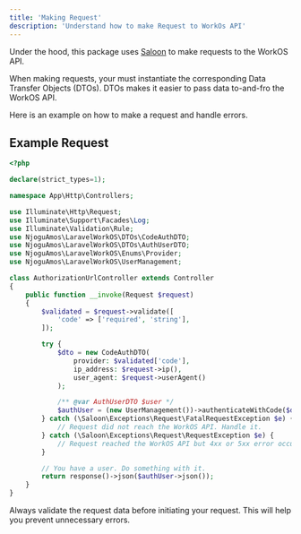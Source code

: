 ```yaml
---
title: 'Making Request'
description: 'Understand how to make Request to WorkOs API'
---
```


Under the hood, this package uses [Saloon](https://github.com/saloonphp/saloon) to make requests to the WorkOS API.

When making requests, your must instantiate the corresponding Data Transfer Objects (DTOs). DTOs makes it easier to pass data to-and-fro the WorkOS API.

Here is an example on how to make a request and handle errors.

## Example Request

```php
<?php

declare(strict_types=1);

namespace App\Http\Controllers;

use Illuminate\Http\Request;
use Illuminate\Support\Facades\Log;
use Illuminate\Validation\Rule;
use NjoguAmos\LaravelWorkOS\DTOs\CodeAuthDTO;
use NjoguAmos\LaravelWorkOS\DTOs\AuthUserDTO;
use NjoguAmos\LaravelWorkOS\Enums\Provider;
use NjoguAmos\LaravelWorkOS\UserManagement;

class AuthorizationUrlController extends Controller
{
    public function __invoke(Request $request)
    {
        $validated = $request->validate([
            'code' => ['required', 'string'],
        ]);

        try {
            $dto = new CodeAuthDTO(
                provider: $validated['code'],
                ip_address: $request->ip(),
                user_agent: $request->userAgent()
            );

            /** @var AuthUserDTO $user */
            $authUser = (new UserManagement())->authenticateWithCode($dto);
        } catch (\Saloon\Exceptions\Request\FatalRequestException $e) {
            // Request did not reach the WorkOS API. Handle it.
        } catch (\Saloon\Exceptions\Request\RequestException $e) {
            // Request reached the WorkOS API but 4xx or 5xx error occurred. Handle it.
        }

        // You have a user. Do something with it.
        return response()->json($authUser->json());
    }
}
```

<Warning>Always validate the request data before initiating your request. This will help you prevent unnecessary errors.</Warning>

